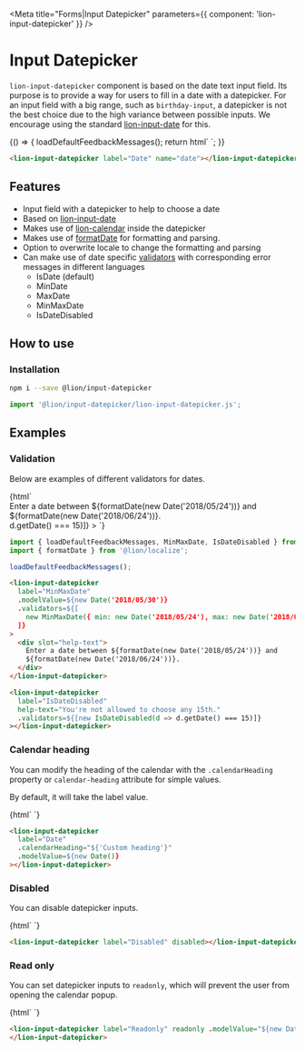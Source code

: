 

<Meta title="Forms|Input Datepicker" parameters={{ component: 'lion-input-datepicker' }} />

# Input Datepicker

`lion-input-datepicker` component is based on the date text input field. Its purpose is to provide a way for users to fill in a date with a datepicker.
For an input field with a big range, such as `birthday-input`, a datepicker is not the best choice due to the high variance between possible inputs.
We encourage using the standard [lion-input-date](?path=/docs/form-component-input-date) for this.

<Story name="Default">
  {() => {
    loadDefaultFeedbackMessages();
    return html`
      <lion-input-datepicker label="Date" name="date"></lion-input-datepicker>
    `;
  }}
</Story>

```html
<lion-input-datepicker label="Date" name="date"></lion-input-datepicker>
```

## Features

- Input field with a datepicker to help to choose a date
- Based on [lion-input-date](?path=/docs/form-component-input-date)
- Makes use of [lion-calendar](?path=/docs/calendar-standalone) inside the datepicker
- Makes use of [formatDate](?path=/docs/localize-dates) for formatting and parsing.
- Option to overwrite locale to change the formatting and parsing
- Can make use of date specific [validators](?path=/docs/forms-system-validate-system) with corresponding error messages in different languages
  - IsDate (default)
  - MinDate
  - MaxDate
  - MinMaxDate
  - IsDateDisabled

## How to use

### Installation

```sh
npm i --save @lion/input-datepicker
```

```js
import '@lion/input-datepicker/lion-input-datepicker.js';
```

## Examples

### Validation

Below are examples of different validators for dates.

<Story name="Validation">
  {html`
    <style>
      lion-input-datepicker {
        margin-bottom: 30px;
      }
    </style>
    <lion-input-datepicker
      label="MinMaxDate"
      .modelValue=${new Date('2018/05/30')}
      .validators=${[
        new MinMaxDate({ min: new Date('2018/05/24'), max: new Date('2018/06/24') }),
      ]}
    >
      <div slot="help-text">
        Enter a date between ${formatDate(new Date('2018/05/24'))} and
        ${formatDate(new Date('2018/06/24'))}.
      </div>
    </lion-input-datepicker>
    <lion-input-datepicker
      label="IsDateDisabled"
      help-text="You're not allowed to choose any 15th."
      .validators=${[new IsDateDisabled(d => d.getDate() === 15)]}
    ></lion-input-datepicker>
  `}
</Story>

```js
import { loadDefaultFeedbackMessages, MinMaxDate, IsDateDisabled } from '@lion/validate';
import { formatDate } from '@lion/localize';

loadDefaultFeedbackMessages();
```

```html
<lion-input-datepicker
  label="MinMaxDate"
  .modelValue=${new Date('2018/05/30')}
  .validators=${[
    new MinMaxDate({ min: new Date('2018/05/24'), max: new Date('2018/06/24') }),
  ]}
>
  <div slot="help-text">
    Enter a date between ${formatDate(new Date('2018/05/24'))} and
    ${formatDate(new Date('2018/06/24'))}.
  </div>
</lion-input-datepicker>
```

```html
<lion-input-datepicker
  label="IsDateDisabled"
  help-text="You're not allowed to choose any 15th."
  .validators=${[new IsDateDisabled(d => d.getDate() === 15)]}
></lion-input-datepicker>
```

### Calendar heading

You can modify the heading of the calendar with the `.calendarHeading` property or `calendar-heading` attribute for simple values.

By default, it will take the label value.

<Story name="Calendar heading">
  {html`
    <lion-input-datepicker
      label="Date"
      .calendarHeading="${'Custom heading'}"
      .modelValue=${new Date()}
    ></lion-input-datepicker>
  `}
</Story>

```html
<lion-input-datepicker
  label="Date"
  .calendarHeading="${'Custom heading'}"
  .modelValue=${new Date()}
></lion-input-datepicker>
```

### Disabled

You can disable datepicker inputs.

<Story name="Disabled">
  {html`
    <lion-input-datepicker label="Disabled" disabled></lion-input-datepicker>
  `}
</Story>

```html
<lion-input-datepicker label="Disabled" disabled></lion-input-datepicker>
```

### Read only

You can set datepicker inputs to `readonly`, which will prevent the user from opening the calendar popup.

<Story name="Read only">
  {html`
    <lion-input-datepicker label="Readonly" readonly .modelValue="${new Date()}">
    </lion-input-datepicker>
  `}
</Story>

```html
<lion-input-datepicker label="Readonly" readonly .modelValue="${new Date()}">
</lion-input-datepicker>
```
